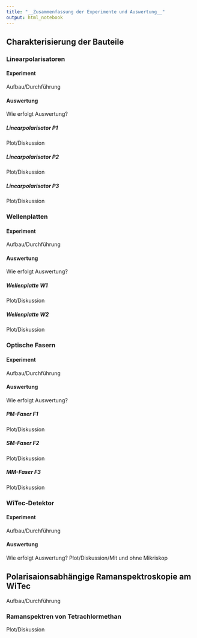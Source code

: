 ```yaml
---
title: "__Zusammenfassung der Experimente und Auswertung__"
output: html_notebook
---
```


## __Charakterisierung der Bauteile__

### __Linearpolarisatoren__

#### __Experiment__
Aufbau/Durchführung

#### __Auswertung__
Wie erfolgt Auswertung?

##### __Linearpolarisator P1__
Plot/Diskussion

##### __Linearpolarisator P2__
Plot/Diskussion

##### __Linearpolarisator P3__
Plot/Diskussion

### __Wellenplatten__

#### __Experiment__
Aufbau/Durchführung

#### __Auswertung__
Wie erfolgt Auswertung?

##### __Wellenplatte W1__
Plot/Diskussion

##### __Wellenplatte W2__
Plot/Diskussion

### __Optische Fasern__

#### __Experiment__
Aufbau/Durchführung

#### __Auswertung__
Wie erfolgt Auswertung?

##### __PM-Faser F1__
Plot/Diskussion

##### __SM-Faser F2__
Plot/Diskussion

##### __MM-Faser F3__
Plot/Diskussion

### __WiTec-Detektor__

#### __Experiment__
Aufbau/Durchführung

#### __Auswertung__
Wie erfolgt Auswertung?
Plot/Diskussion/Mit und ohne Mikriskop


## __Polarisaionsabhängige Ramanspektroskopie am WiTec__
Aufbau/Durchführung

### __Ramanspektren von Tetrachlormethan__
Plot/Diskussion